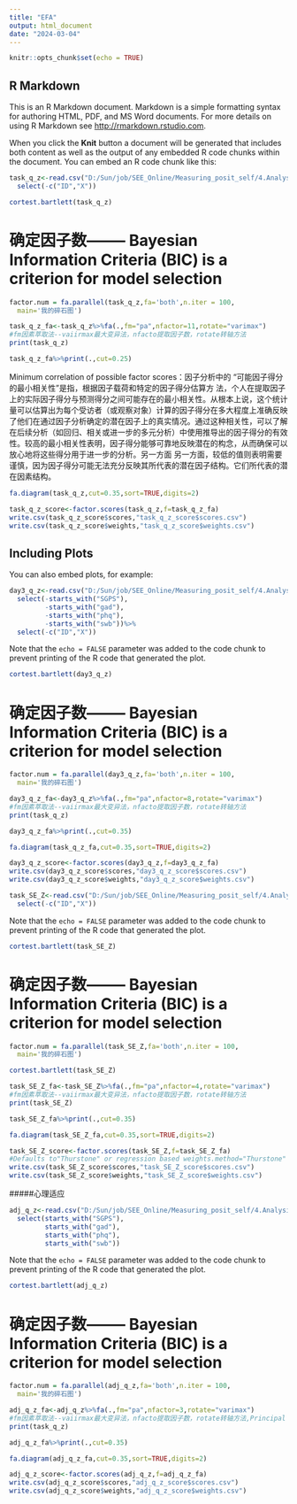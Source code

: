```yaml
---
title: "EFA"
output: html_document
date: "2024-03-04"
---     
```


```r
knitr::opts_chunk$set(echo = TRUE)
```

## R Markdown

This is an R Markdown document. Markdown is a simple formatting syntax for authoring HTML, PDF, and MS Word documents. For more details on using R Markdown see <http://rmarkdown.rstudio.com>.

When you click the **Knit** button a document will be generated that includes both content as well as the output of any embedded R code chunks within the document. You can embed an R code chunk like this:

```r
task_q_z<-read.csv("D:/Sun/job/SEE_Online/Measuring_posit_self/4.Analysis/Data/descrip/preprocess/task_q.csv")%>%
  select(-c("ID","X"))
```

```r
cortest.bartlett(task_q_z)
```

# 确定因子数-------- Bayesian Information Criteria (BIC) is a criterion for model selection
```r
factor.num = fa.parallel(task_q_z,fa='both',n.iter = 100,
  main='我的碎石图')
```

```r

task_q_z_fa<-task_q_z%>%fa(.,fm="pa",nfactor=11,rotate="varimax")
#fm因素萃取法--vaiirmax最大变异法，nfacto提取因子数，rotate转轴方法
print(task_q_z)
```
```r
task_q_z_fa%>%print(.,cut=0.25)
```
Minimum correlation of possible factor scores：因子分析中的 "可能因子得分的最小相关性 "是指，根据因子载荷和特定的因子得分估算方 法，个人在提取因子上的实际因子得分与预测得分之间可能存在的最小相关性。从根本上说，这个统计量可以估算出为每个受访者（或观察对象）计算的因子得分在多大程度上准确反映了他们在通过因子分析确定的潜在因子上的真实情况。通过这种相关性，可以了解在后续分析（如回归、相关或进一步的多元分析）中使用推导出的因子得分的有效性。较高的最小相关性表明，因子得分能够可靠地反映潜在的构念，从而确保可以放心地将这些得分用于进一步的分析。另一方面 另一方面，较低的值则表明需要谨慎，因为因子得分可能无法充分反映其所代表的潜在因子结构。它们所代表的潜在因素结构。
```r
fa.diagram(task_q_z,cut=0.35,sort=TRUE,digits=2)
```


```r
task_q_z_score<-factor.scores(task_q_z,f=task_q_z_fa)
write.csv(task_q_z_score$scores,"task_q_z_score$scores.csv")
write.csv(task_q_z_score$weights,"task_q_z_score$weights.csv")
```


## Including Plots

You can also embed plots, for example:

```r
day3_q_z<-read.csv("D:/Sun/job/SEE_Online/Measuring_posit_self/4.Analysis/Data/descrip/preprocess/day3_q_z.csv")%>%
  select(-starts_with("SGPS"), 
         -starts_with("gad"), 
         -starts_with("phq"), 
         -starts_with("swb"))%>%
  select(-c("ID","X"))
```

Note that the `echo = FALSE` parameter was added to the code chunk to prevent printing of the R code that generated the plot.
```r
cortest.bartlett(day3_q_z)
```

# 确定因子数-------- Bayesian Information Criteria (BIC) is a criterion for model selection
```r
factor.num = fa.parallel(day3_q_z,fa='both',n.iter = 100,
  main='我的碎石图')
```

```r

day3_q_z_fa<-day3_q_z%>%fa(.,fm="pa",nfactor=8,rotate="varimax")
#fm因素萃取法--vaiirmax最大变异法，nfacto提取因子数，rotate转轴方法
print(task_q_z)
```
```r
day3_q_z_fa%>%print(.,cut=0.35)
```

```r
fa.diagram(task_q_z_fa,cut=0.35,sort=TRUE,digits=2)
```


```r
day3_q_z_score<-factor.scores(day3_q_z,f=day3_q_z_fa)
write.csv(day3_q_z_score$scores,"day3_q_z_score$scores.csv")
write.csv(day3_q_z_score$weights,"day3_q_z_score$weights.csv")
```

```r
task_SE_Z<-read.csv("D:/Sun/job/SEE_Online/Measuring_posit_self/4.Analysis/Data/descrip/preprocess/task_SE_Z.csv")%>%
  select(-c("ID","X"))
```

Note that the `echo = FALSE` parameter was added to the code chunk to prevent printing of the R code that generated the plot.
```r
cortest.bartlett(task_SE_Z)
```

# 确定因子数-------- Bayesian Information Criteria (BIC) is a criterion for model selection
```r
factor.num = fa.parallel(task_SE_Z,fa='both',n.iter = 100,
  main='我的碎石图')

```
```r
cortest.bartlett(task_SE_Z)
```

```r

task_SE_Z_fa<-task_SE_Z%>%fa(.,fm="pa",nfactor=4,rotate="varimax")
#fm因素萃取法--vaiirmax最大变异法，nfacto提取因子数，rotate转轴方法
print(task_SE_Z)
```
```r
task_SE_Z_fa%>%print(.,cut=0.35)
```

```r
fa.diagram(task_SE_Z_fa,cut=0.35,sort=TRUE,digits=2)
```


```r
task_SE_Z_score<-factor.scores(task_SE_Z,f=task_SE_Z_fa)
#Defaults to"Thurstone" or regression based weights.method="Thurstone" finds the regression based weights: W = R−1F where R is the correlation matrix and F is the factor loading matrix.
write.csv(task_SE_Z_score$scores,"task_SE_Z_score$scores.csv")
write.csv(task_SE_Z_score$weights,"task_SE_Z_score$weights.csv")
```



#####心理适应

```r
adj_q_z<-read.csv("D:/Sun/job/SEE_Online/Measuring_posit_self/4.Analysis/Data/descrip/preprocess/day3_q_z.csv")%>%
  select(starts_with("SGPS"), 
         starts_with("gad"), 
         starts_with("phq"), 
         starts_with("swb"))
```

Note that the `echo = FALSE` parameter was added to the code chunk to prevent printing of the R code that generated the plot.
```r
cortest.bartlett(adj_q_z)
```

# 确定因子数-------- Bayesian Information Criteria (BIC) is a criterion for model selection
```r
factor.num = fa.parallel(adj_q_z,fa='both',n.iter = 100,
  main='我的碎石图')
```

```r

adj_q_z_fa<-adj_q_z%>%fa(.,fm="pa",nfactor=3,rotate="varimax")
#fm因素萃取法--vaiirmax最大变异法，nfacto提取因子数，rotate转轴方法,Principal Axis Factor Analysis主轴因子分析
print(task_q_z)
```
```r
adj_q_z_fa%>%print(.,cut=0.35)
```

```r
fa.diagram(adj_q_z_fa,cut=0.35,sort=TRUE,digits=2)
```


```r
adj_q_z_score<-factor.scores(adj_q_z,f=adj_q_z_fa)
write.csv(adj_q_z_score$scores,"adj_q_z_score$scores.csv")
write.csv(adj_q_z_score$weights,"adj_q_z_score$weights.csv")
```
